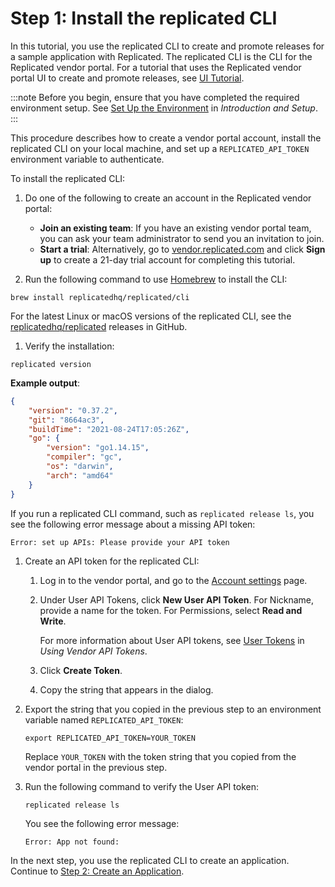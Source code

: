 # Step 1: Install the replicated CLI

In this tutorial, you use the replicated CLI to create and promote releases for a sample application with Replicated. The replicated CLI is the CLI for the Replicated vendor portal. For a tutorial that uses the Replicated vendor portal UI to create and promote releases, see [UI Tutorial](tutorial-ui-setup).

:::note
Before you begin, ensure that you have completed the required environment setup. See [Set Up the Environment](tutorial-cli-setup#set-up-the-environment) in _Introduction and Setup_.
:::

This procedure describes how to create a vendor portal account, install the replicated CLI on your local machine, and set up a `REPLICATED_API_TOKEN` environment variable to authenticate.

To install the replicated CLI:

1. Do one of the following to create an account in the Replicated vendor portal:
   * **Join an existing team**: If you have an existing vendor portal team, you can ask your team administrator to send you an invitation to join.
   * **Start a trial**: Alternatively, go to [vendor.replicated.com](https://vendor.replicated.com/) and click **Sign up** to create a 21-day trial account for completing this tutorial.

1. Run the following command to use [Homebrew](https://brew.sh) to install the CLI:

  ```
  brew install replicatedhq/replicated/cli
  ```

  For the latest Linux or macOS versions of the replicated CLI, see the [replicatedhq/replicated](https://github.com/replicatedhq/replicated/releases) releases in GitHub.

1. Verify the installation:

  ```
  replicated version
  ```
  **Example output**:

  ```json
  {
      "version": "0.37.2",
      "git": "8664ac3",
      "buildTime": "2021-08-24T17:05:26Z",
      "go": {
          "version": "go1.14.15",
          "compiler": "gc",
          "os": "darwin",
          "arch": "amd64"
      }
  }
  ```
  If you run a replicated CLI command, such as `replicated release ls`, you see the following error message about a missing API token:

  ```
  Error: set up APIs: Please provide your API token
  ```

1. Create an API token for the replicated CLI:

   1. Log in to the vendor portal, and go to the [Account settings](https://vendor.replicated.com/account-settings) page.

   1. Under User API Tokens, click **New User API Token**. For Nickname, provide a name for the token. For Permissions, select **Read and Write**.

      For more information about User API tokens, see [User Tokens](/reference/replicated-cli-tokens#user-tokens) in _Using Vendor API Tokens_.

   1. Click **Create Token**.

   1. Copy the string that appears in the dialog.

1. Export the string that you copied in the previous step to an environment variable named `REPLICATED_API_TOKEN`:

   ```
   export REPLICATED_API_TOKEN=YOUR_TOKEN
   ```
   Replace `YOUR_TOKEN` with the token string that you copied from the vendor portal in the previous step.

1. Run the following command to verify the User API token:

   ```
   replicated release ls
   ```

   You see the following error message:

   ```
   Error: App not found:
   ```

In the next step, you use the replicated CLI to create an application. Continue to [Step 2: Create an Application](tutorial-cli-create-app).
